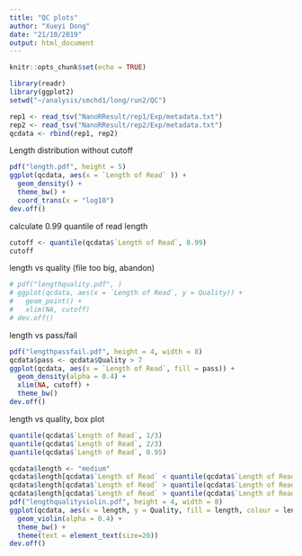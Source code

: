 ```yaml
---
title: "QC plots"
author: "Xueyi Dong"
date: "21/10/2019"
output: html_document
---
```


```r
knitr::opts_chunk$set(echo = TRUE)
```

```r
library(readr)
library(ggplot2)
setwd("~/analysis/smchd1/long/run2/QC")
```

```r
rep1 <- read_tsv("NanoRResult/rep1/Exp/metadata.txt")
rep2 <- read_tsv("NanoRResult/rep2/Exp/metadata.txt")
qcdata <- rbind(rep1, rep2)
```

Length distribution without cutoff

```r
pdf("length.pdf", height = 5)
ggplot(qcdata, aes(x = `Length of Read` )) +
  geom_density() +
  theme_bw() +
  coord_trans(x = "log10")
dev.off()
```


calculate 0.99 quantile of read length

```r
cutoff <- quantile(qcdata$`Length of Read`, 0.99)
cutoff
```

length vs quality (file too big, abandon)

```r
# pdf("lengthquality.pdf", )
# ggplot(qcdata, aes(x = `Length of Read`, y = Quality)) +
#   geom_point() +
#   xlim(NA, cutoff)
# dev.off()
```

length vs pass/fail

```r
pdf("lengthpassfail.pdf", height = 4, width = 8)
qcdata$pass <- qcdata$Quality > 7
ggplot(qcdata, aes(x = `Length of Read`, fill = pass)) +
  geom_density(alpha = 0.4) +
  xlim(NA, cutoff) +
  theme_bw()
dev.off()
```

length vs quality, box plot


```r
quantile(qcdata$`Length of Read`, 1/3)
quantile(qcdata$`Length of Read`, 2/3)
quantile(qcdata$`Length of Read`, 0.95)
```

```r
qcdata$length <- "medium"
qcdata$length[qcdata$`Length of Read` < quantile(qcdata$`Length of Read`, 1/3)] <- "short"
qcdata$length[qcdata$`Length of Read` > quantile(qcdata$`Length of Read`, 2/3)] <- "long"
qcdata$length[qcdata$`Length of Read` > quantile(qcdata$`Length of Read`, 0.95)] <- "extra long"
pdf("lengthqualityviolin.pdf", height = 4, width = 8)
ggplot(qcdata, aes(x = length, y = Quality, fill = length, colour = length)) +
  geom_violin(alpha = 0.4) +
  theme_bw() +
  theme(text = element_text(size=20))
dev.off()
```

